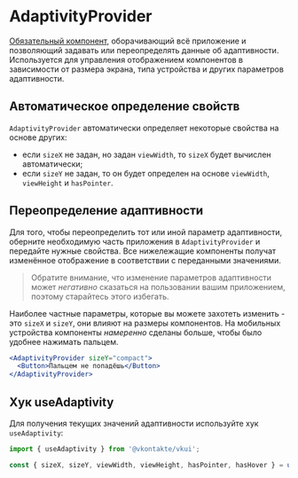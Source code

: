 <Overview>

# AdaptivityProvider

[Обязательный компонент](/docs/overview/usage#required-wrapper), оборачивающий всё приложение и позволяющий задавать или переопределять данные об адаптивности.
Используется для управления отображением компонентов в зависимости от размера экрана,
типа устройства и других параметров адаптивности.

</Overview>

## Автоматическое определение свойств

`AdaptivityProvider` автоматически определяет некоторые свойства на основе других:

- если `sizeX` не задан, но задан `viewWidth`, то `sizeX` будет вычислен автоматически;
- если `sizeY` не задан, то он будет определен на основе `viewWidth`, `viewHeight` и `hasPointer`.

## Переопределение адаптивности

Для того, чтобы переопределить тот или иной параметр адаптивности, оберните необходимую часть приложения в
`AdaptivityProvider` и передайте нужные свойства. Все нижележащие компоненты получат изменённое отображение в
соответствии с переданными значениями.

> Обратите внимание, что изменение параметров адаптивности может _негативно_ сказаться на пользовании вашим приложением,
> поэтому старайтесь этого избегать.

Наиболее частные параметры, которые вы можете захотеть изменить - это `sizeX` и `sizeY`,
они влияют на размеры компонентов. На мобильных устройства компоненты _намеренно_ сделаны больше,
чтобы было удобнее нажимать пальцем.

```jsx
<AdaptivityProvider sizeY="compact">
  <Button>Пальцем не попадёшь</Button>
</AdaptivityProvider>
```

## Хук useAdaptivity

Для получения текущих значений адаптивности используйте хук `useAdaptivity`:

```jsx
import { useAdaptivity } from '@vkontakte/vkui';
```

```jsx
const { sizeX, sizeY, viewWidth, viewHeight, hasPointer, hasHover } = useAdaptivity();
```
